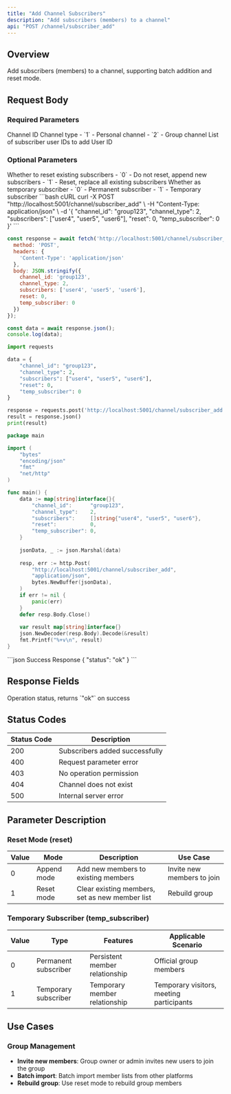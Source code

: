 ```yaml
---
title: "Add Channel Subscribers"
description: "Add subscribers (members) to a channel"
api: "POST /channel/subscriber_add"
---
```


## Overview

Add subscribers (members) to a channel, supporting batch addition and reset mode.

## Request Body

### Required Parameters

<ParamField body="channel_id" type="string" required>
Channel ID
</ParamField>

<ParamField body="channel_type" type="integer" required>
Channel type
- `1` - Personal channel
- `2` - Group channel
</ParamField>

<ParamField body="subscribers" type="array" required>
List of subscriber user IDs to add
<ParamField body="subscribers[]" type="string">
User ID
</ParamField>
</ParamField>

### Optional Parameters

<ParamField body="reset" type="integer" default={0}>
Whether to reset existing subscribers
- `0` - Do not reset, append new subscribers
- `1` - Reset, replace all existing subscribers
</ParamField>

<ParamField body="temp_subscriber" type="integer" default={0}>
Whether as temporary subscriber
- `0` - Permanent subscriber
- `1` - Temporary subscriber
</ParamField>

<RequestExample>
```bash cURL
curl -X POST "http://localhost:5001/channel/subscriber_add" \
  -H "Content-Type: application/json" \
  -d '{
    "channel_id": "group123",
    "channel_type": 2,
    "subscribers": ["user4", "user5", "user6"],
    "reset": 0,
    "temp_subscriber": 0
  }'
```

```javascript JavaScript
const response = await fetch('http://localhost:5001/channel/subscriber_add', {
  method: 'POST',
  headers: {
    'Content-Type': 'application/json'
  },
  body: JSON.stringify({
    channel_id: 'group123',
    channel_type: 2,
    subscribers: ['user4', 'user5', 'user6'],
    reset: 0,
    temp_subscriber: 0
  })
});

const data = await response.json();
console.log(data);
```

```python Python
import requests

data = {
    "channel_id": "group123",
    "channel_type": 2,
    "subscribers": ["user4", "user5", "user6"],
    "reset": 0,
    "temp_subscriber": 0
}

response = requests.post('http://localhost:5001/channel/subscriber_add', json=data)
result = response.json()
print(result)
```

```go Go
package main

import (
    "bytes"
    "encoding/json"
    "fmt"
    "net/http"
)

func main() {
    data := map[string]interface{}{
        "channel_id":      "group123",
        "channel_type":    2,
        "subscribers":     []string{"user4", "user5", "user6"},
        "reset":           0,
        "temp_subscriber": 0,
    }
    
    jsonData, _ := json.Marshal(data)
    
    resp, err := http.Post(
        "http://localhost:5001/channel/subscriber_add",
        "application/json",
        bytes.NewBuffer(jsonData),
    )
    if err != nil {
        panic(err)
    }
    defer resp.Body.Close()
    
    var result map[string]interface{}
    json.NewDecoder(resp.Body).Decode(&result)
    fmt.Printf("%+v\n", result)
}
```
</RequestExample>

<ResponseExample>
```json Success Response
{
  "status": "ok"
}
```
</ResponseExample>

## Response Fields

<ResponseField name="status" type="string" required>
Operation status, returns `"ok"` on success
</ResponseField>

## Status Codes

| Status Code | Description |
|-------------|-------------|
| 200 | Subscribers added successfully |
| 400 | Request parameter error |
| 403 | No operation permission |
| 404 | Channel does not exist |
| 500 | Internal server error |

## Parameter Description

### Reset Mode (reset)

| Value | Mode | Description | Use Case |
|-------|------|-------------|----------|
| 0 | Append mode | Add new members to existing members | Invite new members to join |
| 1 | Reset mode | Clear existing members, set as new member list | Rebuild group |

### Temporary Subscriber (temp_subscriber)

| Value | Type | Features | Applicable Scenario |
|-------|------|----------|-------------------|
| 0 | Permanent subscriber | Persistent member relationship | Official group members |
| 1 | Temporary subscriber | Temporary member relationship | Temporary visitors, meeting participants |

## Use Cases

### Group Management

- **Invite new members**: Group owner or admin invites new users to join the group
- **Batch import**: Batch import member lists from other platforms
- **Rebuild group**: Use reset mode to rebuild group members
